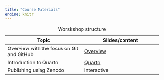 ```yaml
---
title: "Course Materials"
engine: knitr
---
```


| Topic | Slides/content |
|----|----|
| Overview with the focus on Git and GitHub | [Overview](slides/overview.html "Overview") |
| Introduction to Quarto | [Quarto](slides/quarto_intro.html "Introduction to Quarto") |
| Publishing using Zenodo | interactive |

: Worskshop structure
